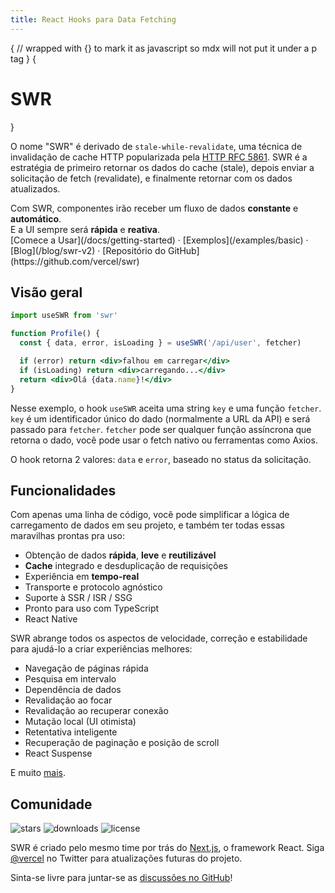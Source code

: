 ```yaml
---
title: React Hooks para Data Fetching
---
```



{
// wrapped with {} to mark it as javascript so mdx will not put it under a p tag
}
{<h1 className="text-center font-extrabold md:text-5xl mt-8">SWR</h1>}

<Bleed><Features/></Bleed>

O nome "SWR" é derivado de `stale-while-revalidate`, uma técnica de invalidação de cache HTTP popularizada pela [HTTP RFC 5861](https://tools.ietf.org/html/rfc5861).
SWR é a estratégia de primeiro retornar os dados do cache (stale), depois enviar a solicitação de fetch (revalidate), e finalmente retornar com os dados atualizados.

<Callout emoji="✅">
    Com SWR, componentes irão receber um fluxo de dados <strong>constante</strong> e <strong>automático</strong>.<br/>
    E a UI sempre será <strong>rápida</strong> e <strong>reativa</strong>.
</Callout>

<div className="mt-16 mb-20 text-center">
  [Comece a Usar](/docs/getting-started) · [Exemplos](/examples/basic) · [Blog](/blog/swr-v2) · [Repositório do GitHub](https://github.com/vercel/swr)
</div>

## Visão geral

```jsx
import useSWR from 'swr'

function Profile() {
  const { data, error, isLoading } = useSWR('/api/user', fetcher)

  if (error) return <div>falhou em carregar</div>
  if (isLoading) return <div>carregando...</div>
  return <div>Olá {data.name}!</div>
}
```

Nesse exemplo, o hook `useSWR` aceita uma string `key` e uma função `fetcher`. `key` é um identificador único do dado (normalmente a URL da API)
e será passado para `fetcher`. `fetcher` pode ser qualquer função assíncrona que retorna o dado, você pode usar o fetch nativo ou ferramentas como Axios.

O hook retorna 2 valores: `data` e `error`, baseado no status da solicitação.

## Funcionalidades

Com apenas uma linha de código, você pode simplificar a lógica de carregamento de dados em seu projeto, e também ter todas essas maravilhas prontas pra uso:

- Obtenção de dados **rápida**, **leve** e **reutilizável**
- **Cache** integrado e desduplicação de requisições
- Experiência em **tempo-real**
- Transporte e protocolo agnóstico
- Suporte à SSR / ISR / SSG
- Pronto para uso com TypeScript
- React Native

SWR abrange todos os aspectos de velocidade, correção e estabilidade para ajudá-lo a criar experiências melhores:

- Navegação de páginas rápida
- Pesquisa em intervalo
- Dependência de dados
- Revalidação ao focar
- Revalidação ao recuperar conexão
- Mutação local (UI otimista)
- Retentativa inteligente
- Recuperação de paginação e posição de scroll
- React Suspense

E muito [mais](/docs/getting-started).

## Comunidade

<p className="flex h-6">
  <img alt="stars" src="https://badgen.net/github/stars/vercel/swr" className="inline-block mr-2"/>
  <img alt="downloads" src="https://badgen.net/npm/dt/swr" className="inline-block mr-2"/>
  <img alt="license" src="https://badgen.net/npm/license/swr" className="inline-block mr-2"/>
</p>

SWR é criado pelo mesmo time por trás do [Next.js](https://nextjs.org), o framework React. Siga [@vercel](https://twitter.com/vercel) no Twitter para atualizações futuras do projeto.

Sinta-se livre para juntar-se as [discussões no GitHub](https://github.com/vercel/swr/discussions)!

